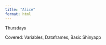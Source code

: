 ```yaml
---
title: "Alice"
format: html
---
```


Thursdays

Covered: Variables, Dataframes, Basic Shinyapp

```r

```
